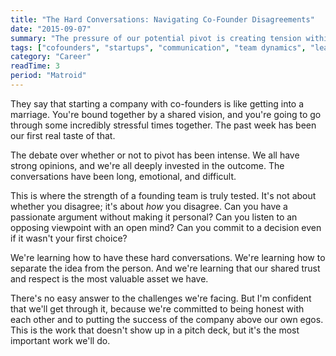 ```yaml
---
title: "The Hard Conversations: Navigating Co-Founder Disagreements"
date: "2015-09-07"
summary: "The pressure of our potential pivot is creating tension within the founding team. We're having the first of what I'm sure will be many hard conversations. Navigating these disagreements is one of the most challenging and important parts of building a company."
tags: ["cofounders", "startups", "communication", "team dynamics", "leadership"]
category: "Career"
readTime: 3
period: "Matroid"
---
```


They say that starting a company with co-founders is like getting into a marriage. You're bound together by a shared vision, and you're going to go through some incredibly stressful times together. The past week has been our first real taste of that.

The debate over whether or not to pivot has been intense. We all have strong opinions, and we're all deeply invested in the outcome. The conversations have been long, emotional, and difficult.

This is where the strength of a founding team is truly tested. It's not about whether you disagree; it's about *how* you disagree. Can you have a passionate argument without making it personal? Can you listen to an opposing viewpoint with an open mind? Can you commit to a decision even if it wasn't your first choice?

We're learning how to have these hard conversations. We're learning how to separate the idea from the person. And we're learning that our shared trust and respect is the most valuable asset we have.

There's no easy answer to the challenges we're facing. But I'm confident that we'll get through it, because we're committed to being honest with each other and to putting the success of the company above our own egos. This is the work that doesn't show up in a pitch deck, but it's the most important work we'll do.

